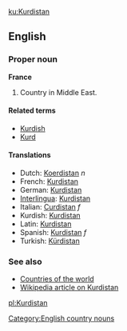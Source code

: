 [[ku:Kurdistan]]
==English==
===Proper noun===
'''France'''

# Country in Middle East. 

====Related terms====
*[[Kurdish]]
*[[Kurd]]

====Translations====
*Dutch: [[Koerdistan]] ''n''
*French: [[Kurdistan]] 
*German: [[Kurdistan]]
*[[Interlingua]]: [[Kurdistan]]
*Italian: [[Curdistan]] ''f''
*Kurdish: [[Kurdistan]] 
*Latin: [[Kurdistan]]
*Spanish: [[Kurdistan]] ''f''
*Turkish: [[Kürdistan]]

===See also===
*[[Countries of the world]]
*[[w:Kurdistan|Wikipedia article on Kurdistan]]
[[pl:Kurdistan]]
[[Category:English country nouns]]
